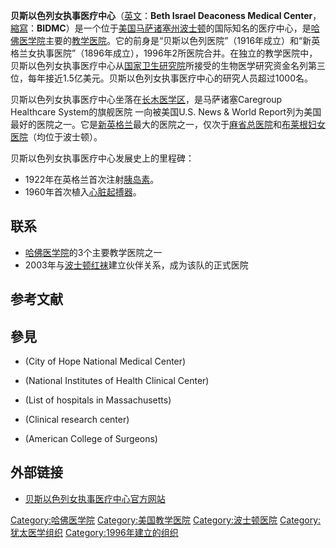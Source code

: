 {{Infobox hospital
<!-- Instructions: All fields and invisible comments should be left intact for future editors, even if currently unused. -->
<!--               If copying to another article, please copy the entire template. -->
<!--               Full template and instructions at: http://en.wikipedia.org/wiki/Template:Infobox_hospital -->| Name = Beth Israel Deaconess Medical Center
| Org/Group = Beth Israel Lahey Health (BILH)
| Image = Beth Israel Deaconess Medical Center East Campus.jpg
| image alt = <!-- optional -->
| Caption = 贝斯以色列女执事医疗中心<!-- optional -->
| map_type = 
| latitude = <!-- used only for adding a map, with map_type -->
| longitude = <!-- used only for adding a map, with map_type -->
| Logo Size = 250
| Location = 
| Region = 波斯頓<!-- e.g. County or City - NB autolinked -->
| State = 馬薩諸塞州<!-- optional UK: England, Wales, Scotland, Northern Ireland. US: The US State - NB autolinked -->
| Country = US<!-- 2 letter code or in full - NB autolinked -->
| Coordinates = 
| HealthCare = Private<!-- UK:NHS. AU/CA: Medicare. ELSE freetext, eg Private -->
| Funding = Non-profit<!-- Non-profit, For-profit, Government, Public -->
| Type = Teaching<!-- Community, District, General, District General, Teaching, Specialist -->
| Speciality = <!-- if devoted to a speciality (ie not a broad spectrum of specialities) and Type=Specialist/Teaching -->
| Standards = <!-- optional if no national standards -->
| Emergency = 一級創傷中心<!-- UK/IR/HK/SG: Yes/No, CA/US: I/II/III/IV/V for Trauma certification level --><ref>{{cite web
| url = https://www.facs.org/search/trauma-centers?name=beth%20israel%20deaconess%20medical%20center&state=MA&city=Boston
| title = Trauma Centers
| publisher = {{le|美國外科醫生學院|American College of Surgeons}}
| accessdate = 2017-02-14
| archive-date = 2017-02-15
| archive-url = https://web.archive.org/web/20170215020215/https://www.facs.org/search/trauma-centers?name=beth%20israel%20deaconess%20medical%20center&state=MA&city=Boston
| dead-url = no
}}</ref>
| Helipad = [[美国联邦航空管理局|FAA]]{{le|位置識別碼|Location identifier|LID}}36MA<!-- Optional, use Yes, No, or use Template:Airport codes. Only list if verifiable, leave blank if unknown. -->
| Affiliation = [[哈佛医学院|哈佛医学院]]<!-- 'None' or Medical School and University affiliations (medical or paramedical) -->
| Patron = <!-- 'None' or the individual who acts as the hospital patron -->
| Network = <!-- optional -->
| Beds = 651<ref name="Commonwealth of Massachusetts Department of Health and Human Services">{{cite news
| url = http://www.mass.gov/eohhs/docs/dph/quality/healthcare/healthcare-facilities.xls
| title = Massachusetts Licensed Health Care Facility/Agency Listing
| work = Commonwealth of Massachusetts Department of Health and Human Services
| accessdate = 2017-02-14
| archive-date = 2018-12-26
| archive-url = https://web.archive.org/web/20181226084018/https://www.mass.gov/orgs/executive-office-of-health-and-human-services
| dead-url = no
}}</ref>
| Founded = Deaconess – 1896, Beth Israel – 1916; Merged 1996; Founding Member of Beth Israel Lahey Health, a new health care system formed in March 2019
| Closed = <!-- optional -->
| Website = www.bidmc.org
| Wiki-Links = <!-- optional -->
}}

'''贝斯以色列女执事医疗中心'''（[[英文|英文]]：'''Beth Israel Deaconess Medical Center'''，[[縮寫|縮寫]]：'''BIDMC'''）是一个位于[[美国|美国]][[马萨诸塞州|马萨诸塞州]][[波士顿|波士顿]]的国际知名的医疗中心，是[[哈佛医学院|哈佛医学院]]主要的[[教学医院|教学医院]]。它的前身是“贝斯以色列医院”（1916年成立）和“新英格兰女执事医院”（1896年成立），1996年2所医院合并。在独立的教学医院中，贝斯以色列女执事医疗中心从[[国家卫生研究院|国家卫生研究院]]所接受的生物医学研究资金名列第三位，每年接近1.5亿美元。贝斯以色列女执事医疗中心的研究人员超过1000名。

贝斯以色列女执事医疗中心坐落在[[长木医学区|长木医学区]]，是马萨诸塞Caregroup Healthcare System的旗舰医院  一向被美国U.S. News & World Report列为美国最好的医院之一。它是[[新英格兰|新英格兰]]最大的医院之一，仅次于[[麻省总医院|麻省总医院]]和[[布莱根妇女医院|布莱根妇女医院]]（均位于波士顿）。

贝斯以色列女执事医疗中心发展史上的里程碑：

*1922年在英格兰首次注射[[胰岛素|胰岛素]]。
*1960年首次植入[[心脏起搏器|心脏起搏器]]。
<!-- ·  1972年The first Rights of Patients statement in the nation implemented at Beth Israel Hospital in 1972 . -->
<!-- ·  Vascular endothelial growth factor (VEGF), is discovered at Beth Israel Hospital in 1983.
·  The first successful liver transplant in New England was performed at the Deaconess Hospital in 1983.
·  The first baby conceived through [[in_vitro_fertilization|in vitro fertilization]] in Massachusetts was delivered at 贝斯以色列女执事医疗中心in 1986.
·  The first evidence that abnormalities in the visual system of the brain could help explain problems of people with dyslexia was discovered by 贝斯以色列女执事医疗中心in 1991.
·  New England's first minimally invasive [[coronary_bypass|coronary bypass]] surgery was performed at Deaconess Hospital in 1995.
·  The first deep brain stimulator implantation for the treatment of [[Parkinson's_disease|Parkinson's disease]] in New England was performed at Deaconess Hospital in 1995.
·  贝斯以色列女执事医疗中心performed the first adult live-donor liver transplant in New England in 1998.
·  A patent was issued in 1998 for the Cohn cardiac stabilizer, developed by BIDMC cardiothoracic surgeon William Cohn, M.D., allowing coronary artery bypass surgery to be performed without the use of a heart-lung machine.
·  贝斯以色列女执事医疗中心 became the only clinical trial site in Boston to test a new therapeutic AIDS vaccine on normal, healthy adults in 2002. -->
<!-- ·  In 2003, BIDMC joined a select list of hospitals nationally conducting the first clinical trial of the AbioCor® Implantable Replacement Heart.
·  In 2003, BIDMC researchers identified the source of [[preeclampsia|preeclampsia]] , a life-threatening complication of pregnancy and one of the leading causes of maternal and infant mortality worldwide. -->
<!-- Beth Israel Deaconess Medical Center sponsors numerous post-graduate medical residency programs in a variety of medical subspecialties including [[internal_medicine|internal medicine]], [[surgery|surgery]], [[pathology|pathology]], [[neurology|neurology]] and [[radiology|radiology]]. -->

==联系==
*[[哈佛医学院|哈佛医学院]]的3个主要教学医院之一
*2003年与[[波士顿红袜|波士顿红袜]]建立伙伴关系，成为该队的正式医院

==参考文献==
{{Reflist}}

==參見==
*{{le|希望之城國家醫療中心|City of Hope National Medical Center}}(City of Hope National Medical Center)
*{{le|國家衛生研究院臨床中心|National Institutes of Health Clinical Center}}(National Institutes of Health Clinical Center)
*{{le|馬薩諸塞州醫院列表|List of hospitals in Massachusetts}}(List of hospitals in Massachusetts)
*{{le|臨床研究中心|Clinical research center}}(Clinical research center)
*{{le|美國外科醫生學院|American College of Surgeons}}(American College of Surgeons)

==外部链接==
*[http://www.bidmc.harvard.edu 贝斯以色列女执事医疗中心官方网站]{{Wayback|url=http://www.bidmc.harvard.edu/ |date=20090106195810 }}

[[Category:哈佛医学院|Category:哈佛医学院]]
[[Category:美国教学医院|Category:美国教学医院]]
[[Category:波士顿医院|Category:波士顿医院]]
[[Category:犹太医学组织|Category:犹太医学组织]]
[[Category:1996年建立的组织|Category:1996年建立的组织]]